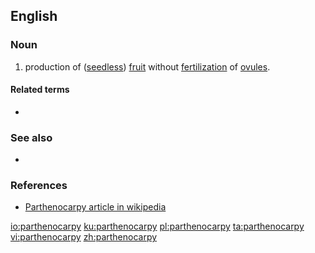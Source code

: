 ==English==

===Noun===
{{en-noun|-}}
# {{lb|en|botany}} production of ([[seedless]]) [[fruit]] without [[fertilization]] of [[ovule]]s.

====Related terms====
* {{l|en|parthenocarpic}}

===See also===
* {{l|en|apomixis}}

===References===
* [http://en.wikipedia.org/wiki/Parthenocarpy Parthenocarpy article in wikipedia]

{{wikipedia}}

[[io:parthenocarpy]]
[[ku:parthenocarpy]]
[[pl:parthenocarpy]]
[[ta:parthenocarpy]]
[[vi:parthenocarpy]]
[[zh:parthenocarpy]]
